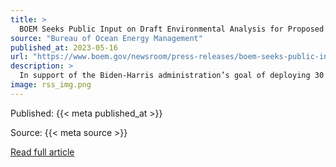 ```yaml
---
title: >
  BOEM Seeks Public Input on Draft Environmental Analysis for Proposed Wind Energy Project Offshore New Jersey
source: "Bureau of Ocean Energy Management"
published_at: 2023-05-16
url: "https://www.boem.gov/newsroom/press-releases/boem-seeks-public-input-draft-environmental-analysis-proposed-wind-energy"
description: >
  In support of the Biden-Harris administration’s goal of deploying 30 gigawatts of offshore wind energy capacity by 2030, the Bureau of Ocean Energy Management (BOEM) today announced the availability of the draft Environmental Impact Statement (EIS) for two wind energy projects offshore New Jersey. If approved, the two projects could generate about 2,800 megawatts (MW) of electricity, enough to power almost 1 million homes. Atlantic Shores submitted a combined Construction and Operations plan (COP) for two wind energy facilities and associated export cables on the Outer Continental Shelf...
image: rss_img.png
---
```



  Published: {{< meta published_at >}}
  

  Source: {{< meta source >}}
  

  [Read full article]({{< meta url >}}){target='blank'}
  


